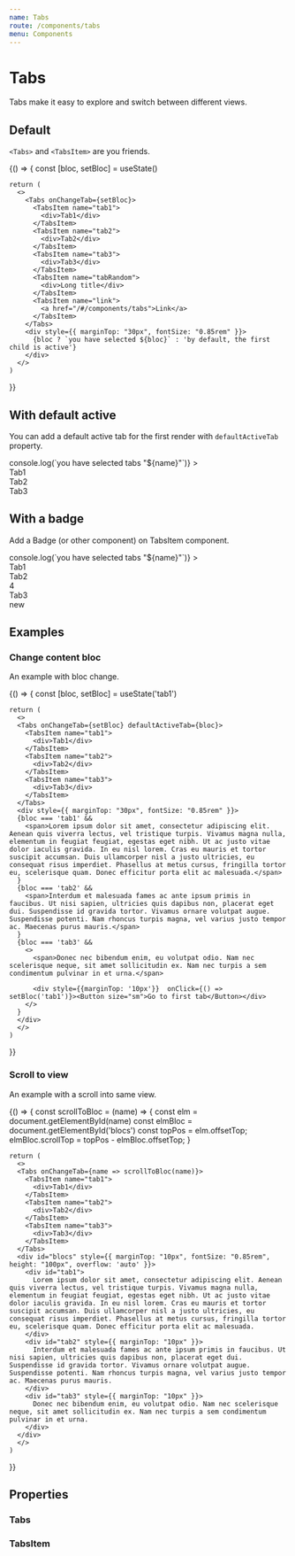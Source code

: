 ```yaml
---
name: Tabs
route: /components/tabs
menu: Components
---
```




# Tabs

Tabs make it easy to explore and switch between different views.

## Default

`<Tabs>` and `<TabsItem>` are you friends.

<Playground>
   {() => {
    const [bloc, setBloc] = useState()

    return (
      <>
        <Tabs onChangeTab={setBloc}>
          <TabsItem name="tab1">
            <div>Tab1</div>
          </TabsItem>
          <TabsItem name="tab2">
            <div>Tab2</div>
          </TabsItem>
          <TabsItem name="tab3">
            <div>Tab3</div>
          </TabsItem>
          <TabsItem name="tabRandom">
            <div>Long title</div>
          </TabsItem>
          <TabsItem name="link">
            <a href="/#/components/tabs">Link</a>
          </TabsItem>
        </Tabs>
        <div style={{ marginTop: "30px", fontSize: "0.85rem" }}>
          {bloc ? `you have selected ${bloc}` : 'by default, the first child is active'}
        </div>
      </>
    )

}}

</Playground>

## With default active

You can add a default active tab for the first render with `defaultActiveTab` property.

<Playground>
  <Tabs
    defaultActiveTab="tab3"
    onChangeTab={name => console.log(`you have selected tabs "${name}"`)}
  >
    <TabsItem name="tab1">
      <div>Tab1</div>
    </TabsItem>
    <TabsItem name="tab2">
      <div>Tab2</div>
    </TabsItem>
    <TabsItem name="tab3">
      <div>Tab3</div>
    </TabsItem>
  </Tabs>
</Playground>

## With a badge

Add a Badge (or other component) on TabsItem component.

<Playground>
  <Tabs
    defaultActiveTab="tab3"
    onChangeTab={name => console.log(`you have selected tabs "${name}"`)}
  >
    <TabsItem name="tab1">
      <div>Tab1</div>
    </TabsItem>
    <TabsItem name="tab2">
      <div>Tab2</div>
      <Badge>4</Badge>
    </TabsItem>
    <TabsItem name="tab3">
      <div>Tab3</div>
      <Badge>new</Badge>
    </TabsItem>
  </Tabs>
</Playground>

## Examples

### Change content bloc

An example with bloc change.

<Playground>
  {() => {
    const [bloc, setBloc] = useState('tab1')

    return (
      <>
      <Tabs onChangeTab={setBloc} defaultActiveTab={bloc}>
        <TabsItem name="tab1">
          <div>Tab1</div>
        </TabsItem>
        <TabsItem name="tab2">
          <div>Tab2</div>
        </TabsItem>
        <TabsItem name="tab3">
          <div>Tab3</div>
        </TabsItem>
      </Tabs>
      <div style={{ marginTop: "30px", fontSize: "0.85rem" }}>
      {bloc === 'tab1' &&
        <span>Lorem ipsum dolor sit amet, consectetur adipiscing elit. Aenean quis viverra lectus, vel tristique turpis. Vivamus magna nulla, elementum in feugiat feugiat, egestas eget nibh. Ut ac justo vitae dolor iaculis gravida. In eu nisl lorem. Cras eu mauris et tortor suscipit accumsan. Duis ullamcorper nisl a justo ultricies, eu consequat risus imperdiet. Phasellus at metus cursus, fringilla tortor eu, scelerisque quam. Donec efficitur porta elit ac malesuada.</span>
      }
      {bloc === 'tab2' &&
        <span>Interdum et malesuada fames ac ante ipsum primis in faucibus. Ut nisi sapien, ultricies quis dapibus non, placerat eget dui. Suspendisse id gravida tortor. Vivamus ornare volutpat augue. Suspendisse potenti. Nam rhoncus turpis magna, vel varius justo tempor ac. Maecenas purus mauris.</span>
      }
      {bloc === 'tab3' &&
        <>
          <span>Donec nec bibendum enim, eu volutpat odio. Nam nec scelerisque neque, sit amet sollicitudin ex. Nam nec turpis a sem condimentum pulvinar in et urna.</span>

          <div style={{marginTop: '10px'}}  onClick={() => setBloc('tab1')}><Button size="sm">Go to first tab</Button></div>
        </>
      }
      </div>
      </>
    )

}}

</Playground>

### Scroll to view

An example with a scroll into same view.

<Playground>
  {() => {
    const scrollToBloc = (name) => {
      const elm = document.getElementById(name)
      const elmBloc = document.getElementById('blocs')
      const topPos = elm.offsetTop;
      elmBloc.scrollTop = topPos - elmBloc.offsetTop;
    }

    return (
      <>
      <Tabs onChangeTab={name => scrollToBloc(name)}>
        <TabsItem name="tab1">
          <div>Tab1</div>
        </TabsItem>
        <TabsItem name="tab2">
          <div>Tab2</div>
        </TabsItem>
        <TabsItem name="tab3">
          <div>Tab3</div>
        </TabsItem>
      </Tabs>
      <div id="blocs" style={{ marginTop: "10px", fontSize: "0.85rem", height: "100px", overflow: 'auto' }}>
        <div id="tab1">
          Lorem ipsum dolor sit amet, consectetur adipiscing elit. Aenean quis viverra lectus, vel tristique turpis. Vivamus magna nulla, elementum in feugiat feugiat, egestas eget nibh. Ut ac justo vitae dolor iaculis gravida. In eu nisl lorem. Cras eu mauris et tortor suscipit accumsan. Duis ullamcorper nisl a justo ultricies, eu consequat risus imperdiet. Phasellus at metus cursus, fringilla tortor eu, scelerisque quam. Donec efficitur porta elit ac malesuada.
        </div>
        <div id="tab2" style={{ marginTop: "10px" }}>
          Interdum et malesuada fames ac ante ipsum primis in faucibus. Ut nisi sapien, ultricies quis dapibus non, placerat eget dui. Suspendisse id gravida tortor. Vivamus ornare volutpat augue. Suspendisse potenti. Nam rhoncus turpis magna, vel varius justo tempor ac. Maecenas purus mauris.
        </div>
        <div id="tab3" style={{ marginTop: "10px" }}>
          Donec nec bibendum enim, eu volutpat odio. Nam nec scelerisque neque, sit amet sollicitudin ex. Nam nec turpis a sem condimentum pulvinar in et urna.
        </div>
      </div>
      </>
    )

}}

</Playground>

## Properties

### Tabs

<PropsTable of={Tabs} />

### TabsItem

<PropsTable of={TabsItem.render} />
